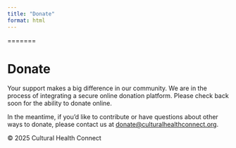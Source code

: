 ```yaml
---
title: "Donate"
format: html
---
```


=======

<div class="container">
  <h1>Donate</h1>
  <p>
    Your support makes a big difference in our community. We are in the process of integrating a secure online donation platform. Please check back soon for the ability to donate online.
  </p>
  <p>
    In the meantime, if you’d like to contribute or have questions about other ways to donate, please contact us at 
    <a href="mailto:donate@culturalhealthconnect.org">donate@culturalhealthconnect.org</a>.
  </p>
</div>

<footer>
  © 2025 Cultural Health Connect
</footer>

